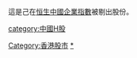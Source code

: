 這是己在[[恒生中國企業指數|恒生中國企業指數]]被剔出股份。

[[Category:香港股市|Category:香港股市]]
[[category:中國H股|category:中國H股]]
[[Category:恒生中國企業指數成份股|*]]